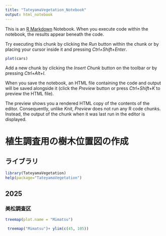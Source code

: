 ```yaml
---
title: "TateyamaVegetation_Notebook"
output: html_notebook
---
```


This is an [R Markdown](http://rmarkdown.rstudio.com) Notebook. When you execute code within the notebook, the results appear beneath the code. 

Try executing this chunk by clicking the *Run* button within the chunk or by placing your cursor inside it and pressing *Ctrl+Shift+Enter*. 

```r
plot(cars)
```

Add a new chunk by clicking the *Insert Chunk* button on the toolbar or by pressing *Ctrl+Alt+I*.

When you save the notebook, an HTML file containing the code and output will be saved alongside it (click the *Preview* button or press *Ctrl+Shift+K* to preview the HTML file).

The preview shows you a rendered HTML copy of the contents of the editor. Consequently, unlike *Knit*, *Preview* does not run any R code chunks. Instead, the output of the chunk when it was last run in the editor is displayed.

# 植生調査用の樹木位置図の作成
## ライブラリ
```r
library(TateyamaVegetation)
help(package="TateyamaVegetation")
```


## 2025
### 美松調査区

```r
treemap(plot.name = "Mimatsu")

 treemap("Mimatsu")+ ylim(c(45, 105))
 
```
 

